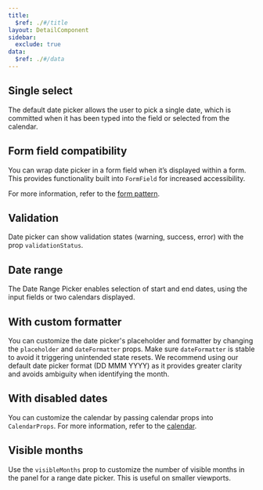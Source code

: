 ```yaml
---
title:
  $ref: ./#/title
layout: DetailComponent
sidebar:
  exclude: true
data:
  $ref: ./#/data
---
```


## Single select

The default date picker allows the user to pick a single date, which is committed when it has been typed into the field or selected from the calendar.

<LivePreview componentName="date-picker" exampleName="SingleSelect" />

## Form field compatibility

You can wrap date picker in a form field when it’s displayed within a form. This provides functionality built into `FormField` for increased accessibility.

For more information, refer to the [form pattern](/salt/patterns/forms).

<LivePreview componentName="date-picker" exampleName="WithFormField" />

## Validation

Date picker can show validation states (warning, success, error) with the prop `validationStatus`.

<LivePreview componentName="date-picker" exampleName="WithValidation" />

## Date range

The Date Range Picker enables selection of start and end dates, using the input fields or two calendars displayed.

<LivePreview componentName="date-picker" exampleName="Range" />

## With custom formatter

You can customize the date picker's placeholder and formatter by changing the `placeholder` and `dateFormatter` props.
Make sure `dateFormatter` is stable to avoid it triggering unintended state resets.
We recommend using our default date picker format (DD MMM YYYY) as it provides greater clarity and avoids ambiguity when identifying the month.

<LivePreview componentName="date-picker" exampleName="CustomFormatter" />

## With disabled dates

You can customize the calendar by passing calendar props into `CalendarProps`.
For more information, refer to the [calendar](/salt/components/calendar).

<LivePreview componentName="date-picker" exampleName="WithDisabledDates" />

## Visible months

Use the `visibleMonths` prop to customize the number of visible months in the panel for a range date picker. This is useful on smaller viewports.

<LivePreview componentName="date-picker" exampleName="VisibleMonths" />

